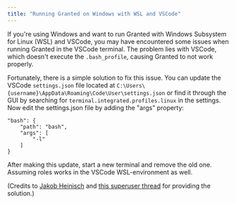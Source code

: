```yaml
---
title: "Running Granted on Windows with WSL and VSCode"
---
```


If you're using Windows and want to run Granted with Windows Subsystem for Linux (WSL) and VSCode, you may have encountered some issues when running Granted in the VSCode terminal. The problem lies with VSCode, which doesn't execute the `.bash_profile`, causing Granted to not work properly.

Fortunately, there is a simple solution to fix this issue. You can update the VSCode `settings.json` file located at `C:\Users\{username}\AppData\Roaming\Code\User\settings.json` or find it through the GUI by searching for `terminal.integrated.profiles.linux` in the settings. Now edit the settings.json file by adding the "args" property:

```
"bash": {
    "path": "bash",
    "args": [
        "-l"
    ]
}

```

After making this update, start a new terminal and remove the old one. Assuming roles works in the VSCode WSL-environment as well.

(Credits to [Jakob Heinisch](https://github.com/jakheipcg) and [this superuser thread](https://superuser.com/questions/1209366/win10-vs-code-integrated-bash-not-loading-bash-profile) for providing the solution.)
